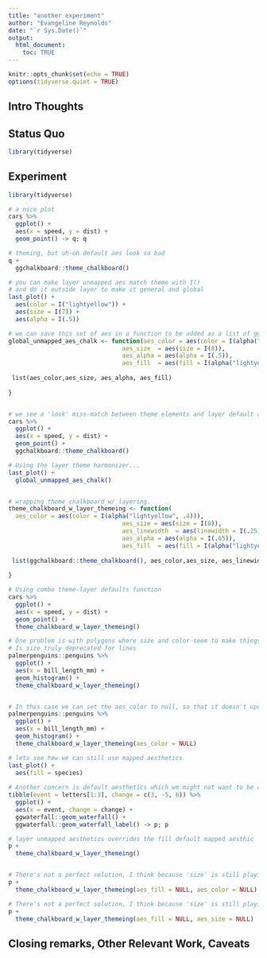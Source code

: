 ```yaml
---
title: "another experiment"
author: "Evangeline Reynolds"
date: "`r Sys.Date()`"
output: 
  html_document:
    toc: TRUE
---
```


```r
knitr::opts_chunk$set(echo = TRUE)
options(tidyverse.quiet = TRUE)
```




## Intro Thoughts


## Status Quo

```r
library(tidyverse)

```

## Experiment

```r
library(tidyverse)

# a nice plot
cars %>% 
  ggplot() + 
  aes(x = speed, y = dist) +
  geom_point() -> q; q

# theming, but uh-oh default aes look so bad
q +
  ggchalkboard::theme_chalkboard() 

# you can make layer unmapped aes match theme with I() 
# and do it outside layer to make it general and global
last_plot() +
  aes(color = I("lightyellow")) +
  aes(size = I(7)) + 
  aes(alpha = I(.5))

# we can save this set of aes in a function to be added as a list of ggplot2 aes specifications
global_unmapped_aes_chalk <- function(aes_color = aes(color = I(alpha("lightyellow", .4))),
                                aes_size  = aes(size = I(8)),
                                aes_alpha = aes(alpha = I(.5)),
                                aes_fill  = aes(fill = I(alpha("lightyellow", .4)))){
  
 list(aes_color,aes_size, aes_alpha, aes_fill)
  
}


# we see a 'look' miss-match between theme elements and layer default aes
cars %>% 
  ggplot() + 
  aes(x = speed, y = dist) +
  geom_point() +
  ggchalkboard::theme_chalkboard()

# Using the layer theme harmonizer...
last_plot() +
  global_unmapped_aes_chalk()


# wrapping theme chalkboard w/ layering.
theme_chalkboard_w_layer_themeing <- function(
  aes_color = aes(color = I(alpha("lightyellow", .4))),
                                aes_size = aes(size = I(8)),
                                aes_linewidth  = aes(linewidth = I(.25)),
                                aes_alpha = aes(alpha = I(.65)),
                                aes_fill  = aes(fill = I(alpha("lightyellow", .4)))){
  
 list(ggchalkboard::theme_chalkboard(), aes_color,aes_size, aes_linewidth, aes_alpha, aes_fill)
  
}

# Using combo theme-layer defaults function
cars %>% 
  ggplot() + 
  aes(x = speed, y = dist) +
  geom_point() + 
  theme_chalkboard_w_layer_themeing()

# One problem is with polygons where size and color seem to make things all messy
# Is size truly deprecated for lines
palmerpenguins::penguins %>% 
  ggplot() + 
  aes(x = bill_length_mm) +
  geom_histogram() +
  theme_chalkboard_w_layer_themeing() 


# In this case we can set the aes_color to null, so that it doesn't update (and we only have fill at work)
palmerpenguins::penguins %>% 
  ggplot() + 
  aes(x = bill_length_mm) +
  geom_histogram() +
  theme_chalkboard_w_layer_themeing(aes_color = NULL) 

# lets see how we can still use mapped aesthetics
last_plot() +
  aes(fill = species)
   
# Another concern is default aesthetics which wm might not want to be overridden.
tibble(event = letters[1:3], change = c(3, -5, 6)) %>% 
  ggplot() + 
  aes(x = event, change = change) +
  ggwaterfall::geom_waterfall() + 
  ggwaterfall::geom_waterfall_label() -> p; p 

# layer unmapped aesthetics overrides the fill default mapped aesthic
p +
  theme_chalkboard_w_layer_themeing() 


# There's not a perfect solution, I think because 'size' is still playing a role where only linewidth should be. :-(
p +
  theme_chalkboard_w_layer_themeing(aes_fill = NULL, aes_color = NULL) 

# There's not a perfect solution, I think because 'size' is still playing a role where only linewidth should be. :-(
p +
  theme_chalkboard_w_layer_themeing(aes_fill = NULL, aes_size = NULL) 


```



## Closing remarks, Other Relevant Work, Caveats
